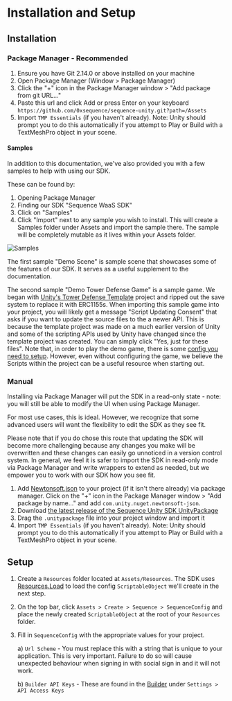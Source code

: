 # Installation and Setup

## Installation

### Package Manager - Recommended

1. Ensure you have Git 2.14.0 or above installed on your machine
2. Open Package Manager (Window > Package Manager)
3. Click the "+" icon in the Package Manager window > "Add package from git URL..."
4. Paste this url and click Add or press Enter on your keyboard `https://github.com/0xsequence/sequence-unity.git?path=/Assets`
5. Import `TMP Essentials` (if you haven't already). Note: Unity should prompt you to do this automatically if you attempt to Play or Build with a TextMeshPro object in your scene.

#### Samples 

In addition to this documentation, we've also provided you with a few samples to help with using our SDK.

These can be found by:
1. Opening Package Manager
2. Finding our SDK "Sequence WaaS SDK"
3. Click on "Samples"
4. Click "Import" next to any sample you wish to install. This will create a Samples folder under Assets and import the sample there. The sample will be completely mutable as it lives within your Assets folder.

![Samples](/img/unity/unity-package-manager-samples.png)

The first sample "Demo Scene" is sample scene that showcases some of the features of our SDK. It serves as a useful supplement to the documentation.

The second sample "Demo Tower Defense Game" is a sample game. We began with [Unity's Tower Defense Template](https://assetstore.unity.com/packages/essentials/tutorial-projects/tower-defense-template-107692) project and ripped out the save system to replace it with ERC1155s. When importing this sample game into your project, you will likely get a message "Script Updating Consent" that asks if you want to update the source files to the a newer API. This is because the template project was made on a much earlier version of Unity and some of the scripting APIs used by Unity have changed since the template project was created. You can simply click "Yes, just for these files". Note that, in order to play the demo game, there is some [config you need to setup](https://github.com/0xsequence/sequence-unity-demo/tree/tower-defence/package-manager?tab=readme-ov-file#how-it-was-made). However, even without configuring the game, we believe the Scripts within the project can be a useful resource when starting out.

### Manual

Installing via Package Manager will put the SDK in a read-only state - note: you will still be able to modify the UI when using Package Manager. 

For most use cases, this is ideal. However, we recognize that some advanced users will want the flexibility to edit the SDK as they see fit.

Please note that if you do chose this route that updating the SDK will become more challenging because any changes you make will be overwritten and these changes can easily go unnoticed in a version control system. In general, we feel it is safer to import the SDK in read-only mode via Package Manager and write wrappers to extend as needed, but we empower you to work with our SDK how you see fit.

1. Add [Newtonsoft.json](https://docs.unity3d.com/Packages/com.unity.nuget.newtonsoft-json@3.0/manual/index.html) to your project (if it isn't there already) via package manager. Click on the "+" icon in the Package Manager window > "Add package by name..." and add `com.unity.nuget.newtonsoft-json`.
2. Download [the latest release of the Sequence Unity SDK UnityPackage](https://github.com/0xsequence/sequence-unity/releases)
3. Drag the `.unitypackage` file into your project window and import it
4. Import `TMP Essentials` (if you haven't already). Note: Unity should prompt you to do this automatically if you attempt to Play or Build with a TextMeshPro object in your scene.

## Setup

1. Create a `Resources` folder located at `Assets/Resources`. The SDK uses [Resources.Load](https://docs.unity3d.com/ScriptReference/Resources.Load.html) to load the config `ScriptableObject` we'll create in the next step.
2. On the top bar, click `Assets > Create > Sequence > SequenceConfig` and place the newly created `ScriptableObject` at the root of your `Resources` folder.
3. Fill in `SequenceConfig` with the appropriate values for your project.

    a) `Url Scheme` - You must replace this with a string that is unique to your application. This is very important. Failure to do so will cause unexpected behaviour when signing in with social sign in and it will not work.

    b) `Builder API Keys` - These are found in the [Builder](https://sequence.build/) under `Settings > API Access Keys`